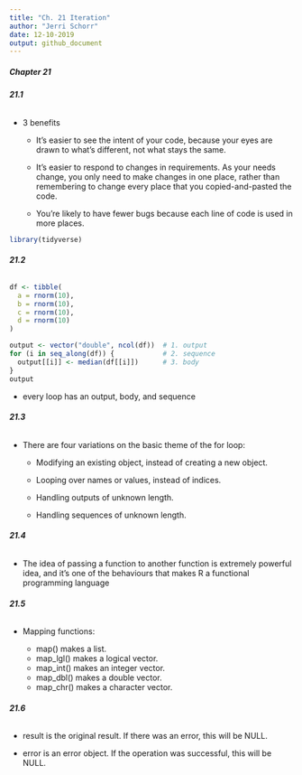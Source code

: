 ```yaml
---
title: "Ch. 21 Iteration"
author: "Jerri Schorr"
date: 12-10-2019
output: github_document
---
```


##### **Chapter 21**

###### **21.1**

* 3 benefits

    + It’s easier to see the intent of your code, because your eyes are drawn to what’s different, not what stays the same.

    + It’s easier to respond to changes in requirements. As your needs change, you only need to make changes in one place, rather than remembering to change every place that you copied-and-pasted the code.

    + You’re likely to have fewer bugs because each line of code is used in more places.

```r
library(tidyverse)
```

###### **21.2**

```r
df <- tibble(
  a = rnorm(10),
  b = rnorm(10),
  c = rnorm(10),
  d = rnorm(10)
)

output <- vector("double", ncol(df))  # 1. output
for (i in seq_along(df)) {            # 2. sequence
  output[[i]] <- median(df[[i]])      # 3. body
}
output
```

* every loop has an output, body, and sequence

###### **21.3**

* There are four variations on the basic theme of the for loop:

    + Modifying an existing object, instead of creating a new object.

    + Looping over names or values, instead of indices.

    + Handling outputs of unknown length.

    + Handling sequences of unknown length.
    
###### **21.4**

* The idea of passing a function to another function is extremely powerful idea, and it’s one of the behaviours that makes R a functional programming language

###### **21.5**

* Mapping functions:

    + map() makes a list.
    + map_lgl() makes a logical vector.
    + map_int() makes an integer vector.
    + map_dbl() makes a double vector.
    + map_chr() makes a character vector.
  
###### **21.6**
    
* result is the original result. If there was an error, this will be NULL.

* error is an error object. If the operation was successful, this will be NULL.
